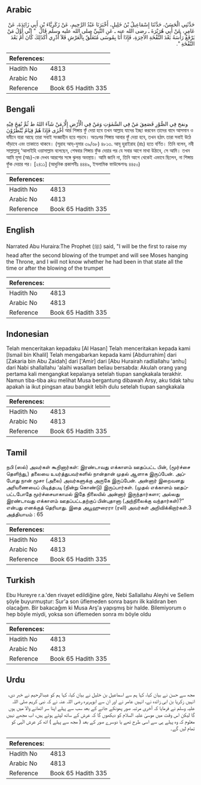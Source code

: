 ## Arabic


<div dir="rtl" lang="ar" style={{fontSize:'larger',backgroundColor:'#f8f9fa',padding:20}}>
حَدَّثَنِي الْحَسَنُ، حَدَّثَنَا إِسْمَاعِيلُ بْنُ خَلِيلٍ، أَخْبَرَنَا عَبْدُ الرَّحِيمِ، عَنْ زَكَرِيَّاءَ بْنِ أَبِي زَائِدَةَ، عَنْ عَامِرٍ، عَنْ أَبِي هُرَيْرَةَ ـ رضى الله عنه ـ عَنِ النَّبِيِّ صلى الله عليه وسلم قَالَ ‏ "‏ إِنِّي أَوَّلُ مَنْ يَرْفَعُ رَأْسَهُ بَعْدَ النَّفْخَةِ الآخِرَةِ، فَإِذَا أَنَا بِمُوسَى مُتَعَلِّقٌ بِالْعَرْشِ فَلاَ أَدْرِي أَكَذَلِكَ كَانَ أَمْ بَعْدَ النَّفْخَةِ ‏"‏‏.‏
</div>
<div style={{backgroundColor:'#f8f9fa',padding:20, marginBottom: 10}}><table> <thead> <tr> <th>References:</th> <th></th> </tr> </thead> <tbody><tr><td>Hadith No</td><td>4813</td></tr><tr><td>Arabic No</td><td>4813</td></tr><tr><td>Reference</td><td>Book 65 Hadith 335</td></tr></tbody></table></div>

## Bengali


<div dir="ltr" lang="bn" style={{fontSize:'larger',backgroundColor:'#f8f9fa',padding:20}}>
ونفخ فِي الصُّوْرِ فَصَعِقَ مَنْ فِي السَّمٰوٰتِ وَمَنْ فِي الْأَرْضِ إِلَّا مَنْ شَآءَ اللهُ ط ثُمَّ نُفِخَ فِيْهِ أُخْرٰى فَإِذَا هُمْ قِيَامٌ يَّنْظُرُوْنَ আর শিঙ্গায় ফুঁ দেয়া হবে তখন আল্লাহ যাদের ইচ্ছা করবেন তাদের বাদে আসমান ও যমীনে যারা আছে তারা সবাই সংজ্ঞাহীন হয়ে পড়বে। অতঃপর শিঙ্গায় আবার ফুঁ দেয়া হবে, তখন হঠাৎ তারা সবাই উঠে দাঁড়াবে এবং তাকাতে থাকবে। (সূরাহ আয্-যুমার ৩৯/৬৮) ৪৮১৩. আবূ হুরাইরাহ (রাঃ) হতে বর্ণিত। তিনি বলেন, নবী সাল্লাল্লাহু ‘আলাইহি ওয়াসাল্লাম বলেছেন, শেষবার শিঙ্গায় ফুঁক দেয়ার পর যে সবার আগে মাথা উঠাবে, সে আমি। তখন আমি মূসা (আঃ)-কে দেখব আরশের সঙ্গে ঝুলন্ত অবস্থায়। আমি জানি না, তিনি আগে থেকেই এভাবে ছিলেন, না শিঙ্গায় ফুঁক দেয়ার পর। [২৪১১] (আধুনিক প্রকাশনীঃ ৪৪৪৯, ইসলামিক ফাউন্ডেশনঃ ৪৪৫০)
</div>
<div style={{backgroundColor:'#f8f9fa',padding:20, marginBottom: 10}}><table> <thead> <tr> <th>References:</th> <th></th> </tr> </thead> <tbody><tr><td>Hadith No</td><td>4813</td></tr><tr><td>Arabic No</td><td>4813</td></tr><tr><td>Reference</td><td>Book 65 Hadith 335</td></tr></tbody></table></div>

## English


<div dir="ltr" lang="en" style={{fontSize:'larger',backgroundColor:'#f8f9fa',padding:20}}>
Narrated Abu Huraira:The Prophet (ﷺ) said, "I will be the first to raise my head after the second blowing of the trumpet and will see Moses hanging the Throne, and I will not know whether he had been in that state all the time or after the blowing of the trumpet
</div>
<div style={{backgroundColor:'#f8f9fa',padding:20, marginBottom: 10}}><table> <thead> <tr> <th>References:</th> <th></th> </tr> </thead> <tbody><tr><td>Hadith No</td><td>4813</td></tr><tr><td>Arabic No</td><td>4813</td></tr><tr><td>Reference</td><td>Book 65 Hadith 335</td></tr></tbody></table></div>

## Indonesian


<div dir="ltr" lang="id" style={{fontSize:'larger',backgroundColor:'#f8f9fa',padding:20}}>
Telah menceritakan kepadaku [Al Hasan] Telah menceritakan kepada kami [Ismail bin Khalil] Telah mengabarkan kepada kami [Abdurrahim] dari [Zakaria bin Abu Zaidah] dari ['Amir] dari [Abu Hurairah radliallahu 'anhu] dari Nabi shallallahu 'alaihi wasallam beliau bersabda: Akulah orang yang pertama kali mengangkat kepalanya setelah tiupan sangkakala terakhir. Namun tiba-tiba aku melihat Musa bergantung dibawah Arsy, aku tidak tahu apakah ia ikut pingsan atau bangkit lebih dulu setelah tiupan sangkakala
</div>
<div style={{backgroundColor:'#f8f9fa',padding:20, marginBottom: 10}}><table> <thead> <tr> <th>References:</th> <th></th> </tr> </thead> <tbody><tr><td>Hadith No</td><td>4813</td></tr><tr><td>Arabic No</td><td>4813</td></tr><tr><td>Reference</td><td>Book 65 Hadith 335</td></tr></tbody></table></div>

## Tamil


<div dir="ltr" lang="ta" style={{fontSize:'larger',backgroundColor:'#f8f9fa',padding:20}}>
நபி (ஸல்) அவர்கள் கூறினார்கள்: இரண்டாவது எக்காளம் ஊதப்பட்ட பின், (மூர்ச்சை தெளிந்து,) தலையை உயர்த்துபவர்களில் நான்தான் முதல் ஆளாக இருப்பேன். அப்போது நான் மூசா (அலை) அவர்களுக்கு அருகே இருப்பேன். அன்னார் இறைவனது அரியணையைப் பிடித்தபடி (நின்று கொண்டு) இருப்பார்கள். (முதல் எக்காளம் ஊதப்பட்டபோதே மூர்ச்சையாகாமல் இதே நிலையில் அன்னார் இருந்தார்களா; அல்லது இரண்டாவது எக்காளம் ஊதப்பட்டதற்குப் பின்புதானா (அந்நிலைக்கு வந்தார்கள்)?” என்பது எனக்குத் தெரியாது. இதை அபூஹுரைரா (ரலி) அவர்கள் அறிவிக்கிறார்கள்.3 அத்தியாயம் : 65
</div>
<div style={{backgroundColor:'#f8f9fa',padding:20, marginBottom: 10}}><table> <thead> <tr> <th>References:</th> <th></th> </tr> </thead> <tbody><tr><td>Hadith No</td><td>4813</td></tr><tr><td>Arabic No</td><td>4813</td></tr><tr><td>Reference</td><td>Book 65 Hadith 335</td></tr></tbody></table></div>

## Turkish


<div dir="ltr" lang="tr" style={{fontSize:'larger',backgroundColor:'#f8f9fa',padding:20}}>
Ebu Hureyre r.a.'den rivayet edildiğine göre, Nebi Sallallahu Aleyhi ve Sellem şöyle buyurmuştur: Sur'a son üflemeden sonra başını ilk kaldıran ben olacağım. Bir bakacağım ki Musa Arş'a yapışmış bir halde. Bilemiyorum o hep böyle miydi, yoksa son üflemeden sonra mı böyle oldu
</div>
<div style={{backgroundColor:'#f8f9fa',padding:20, marginBottom: 10}}><table> <thead> <tr> <th>References:</th> <th></th> </tr> </thead> <tbody><tr><td>Hadith No</td><td>4813</td></tr><tr><td>Arabic No</td><td>4813</td></tr><tr><td>Reference</td><td>Book 65 Hadith 335</td></tr></tbody></table></div>

## Urdu


<div dir="rtl" lang="ur" style={{fontSize:'larger',backgroundColor:'#f8f9fa',padding:20}}>
مجھ سے حسن نے بیان کیا، کہا ہم سے اسماعیل بن خلیل نے بیان کیا، کہا ہم کو عبدالرحیم نے خبر دی، انہیں زکریا بن ابی زائدہ نے، انہیں عامر نے اور ان سے ابوہریرہ رضی اللہ عنہ نے کہ نبی کریم صلی اللہ علیہ وسلم نے فرمایا کہ آخری مرتبہ صور پھونکے جانے کے بعد سب سے پہلے اپنا سر اٹھانے والا میں ہوں گا لیکن اس وقت میں موسیٰ علیہ السلام کو دیکھوں گا کہ عرش کے ساتھ لپٹے ہوئے ہیں، اب مجھے نہیں معلوم کہ وہ پہلے ہی سے اسی طرح تھے یا دوسرے صور کے بعد ( مجھ سے پہلے ) اٹھ کر عرش الٰہی کو تھام لیں گے۔
</div>
<div style={{backgroundColor:'#f8f9fa',padding:20, marginBottom: 10}}><table> <thead> <tr> <th>References:</th> <th></th> </tr> </thead> <tbody><tr><td>Hadith No</td><td>4813</td></tr><tr><td>Arabic No</td><td>4813</td></tr><tr><td>Reference</td><td>Book 65 Hadith 335</td></tr></tbody></table></div>